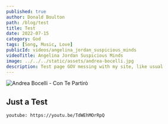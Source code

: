 ```yaml
---
published: true
author: Donald Boulton
path: /blog/test
title: Test
date: 2022-07-15
category: God
tags: [Song, Music, Love]
publicId: videos/angelina_jordan_suspicious_minds
videoTitle: Angelina Jordan Suspicious Minds
image: ../../../static/assets/andrea-bocelli.jpg
description: Test page GOV messing with my site, like usual
---
```


![Andrea Bocelli - Con Te Partirò](../../../static/assets/andrea-bocelli.jpg)

## Just a Test

`youtube: https://youtu.be/TdWEhMOrRpQ`


<WavyHr className="mt-1 mb-1 text-fuchsia-600" />
